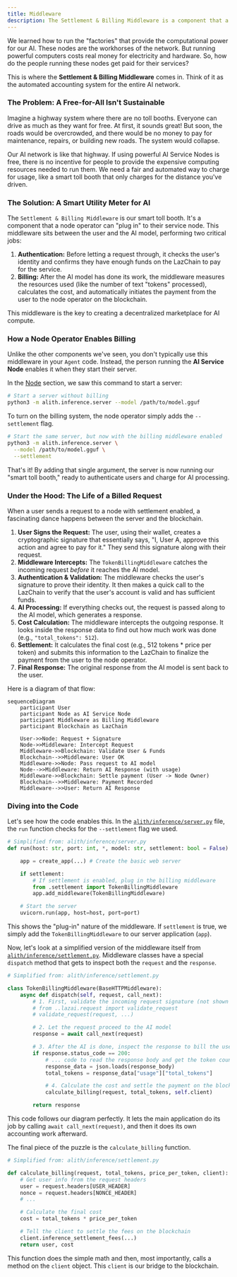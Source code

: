 ```yaml
---
title: Middleware
description: The Settlement & Billing Middleware is a component that a node operator can "plug in" to their service node. This middleware sits between the user and the AI model, performing two critical jobs, authentication and billing.
---
```


We learned how to run the "factories" that provide the computational power for our AI. These nodes are the workhorses of the network. But running powerful computers costs real money for electricity and hardware. So, how do the people running these nodes get paid for their services?

This is where the **Settlement & Billing Middleware** comes in. Think of it as the automated accounting system for the entire AI network.

### The Problem: A Free-for-All Isn't Sustainable

Imagine a highway system where there are no toll booths. Everyone can drive as much as they want for free. At first, it sounds great! But soon, the roads would be overcrowded, and there would be no money to pay for maintenance, repairs, or building new roads. The system would collapse.

Our AI network is like that highway. If using powerful AI Service Nodes is free, there is no incentive for people to provide the expensive computing resources needed to run them. We need a fair and automated way to charge for usage, like a smart toll booth that only charges for the distance you've driven.

### The Solution: A Smart Utility Meter for AI

The `Settlement & Billing Middleware` is our smart toll booth. It's a component that a node operator can "plug in" to their service node. This middleware sits between the user and the AI model, performing two critical jobs:

1.  **Authentication:** Before letting a request through, it checks the user's identity and confirms they have enough funds on the LazChain to pay for the service.
2.  **Billing:** After the AI model has done its work, the middleware measures the resources used (like the number of text "tokens" processed), calculates the cost, and automatically initiates the payment from the user to the node operator on the blockchain.

This middleware is the key to creating a decentralized marketplace for AI compute.

### How a Node Operator Enables Billing

Unlike the other components we've seen, you don't typically use this middleware in your `Agent` code. Instead, the person running the **AI Service Node** enables it when they start their server.

In the [Node](/hyperion/lazai/node) section, we saw this command to start a server:

```bash
# Start a server without billing
python3 -m alith.inference.server --model /path/to/model.gguf
```

To turn on the billing system, the node operator simply adds the `--settlement` flag.

```bash
# Start the same server, but now with the billing middleware enabled
python3 -m alith.inference.server \
  --model /path/to/model.gguf \
  --settlement
```

That's it! By adding that single argument, the server is now running our "smart toll booth," ready to authenticate users and charge for AI processing.

### Under the Hood: The Life of a Billed Request

When a user sends a request to a node with settlement enabled, a fascinating dance happens between the server and the blockchain.

1.  **User Signs the Request:** The user, using their wallet, creates a cryptographic signature that essentially says, "I, User A, approve this action and agree to pay for it." They send this signature along with their request.
2.  **Middleware Intercepts:** The `TokenBillingMiddleware` catches the incoming request _before_ it reaches the AI model.
3.  **Authentication & Validation:** The middleware checks the user's signature to prove their identity. It then makes a quick call to the LazChain to verify that the user's account is valid and has sufficient funds.
4.  **AI Processing:** If everything checks out, the request is passed along to the AI model, which generates a response.
5.  **Cost Calculation:** The middleware intercepts the outgoing response. It looks inside the response data to find out how much work was done (e.g., `"total_tokens": 512`).
6.  **Settlement:** It calculates the final cost (e.g., 512 tokens \* price per token) and submits this information to the LazChain to finalize the payment from the user to the node operator.
7.  **Final Response:** The original response from the AI model is sent back to the user.

Here is a diagram of that flow:

```mermaid
sequenceDiagram
    participant User
    participant Node as AI Service Node
    participant Middleware as Billing Middleware
    participant Blockchain as LazChain

    User->>Node: Request + Signature
    Node->>Middleware: Intercept Request
    Middleware->>Blockchain: Validate User & Funds
    Blockchain-->>Middleware: User OK
    Middleware->>Node: Pass request to AI model
    Node-->>Middleware: Return AI Response (with usage)
    Middleware->>Blockchain: Settle payment (User -> Node Owner)
    Blockchain-->>Middleware: Payment Recorded
    Middleware-->>User: Return AI Response
```

### Diving into the Code

Let's see how the code enables this. In the [`alith/inference/server.py`](https://github.com/0xLazAI/alith/blob/main/sdks/python/alith/inference/server.py) file, the `run` function checks for the `--settlement` flag we used.

```python
# Simplified from: alith/inference/server.py
def run(host: str, port: int, *, model: str, settlement: bool = False):

    app = create_app(...) # Create the basic web server

    if settlement:
        # If settlement is enabled, plug in the billing middleware
        from .settlement import TokenBillingMiddleware
        app.add_middleware(TokenBillingMiddleware)

    # Start the server
    uvicorn.run(app, host=host, port=port)
```

This shows the "plug-in" nature of the middleware. If `settlement` is true, we simply add the `TokenBillingMiddleware` to our server application (`app`).

Now, let's look at a simplified version of the middleware itself from [`alith/inference/settlement.py`](https://github.com/0xLazAI/alith/blob/main/sdks/python/alith/inference/settlement.py). Middleware classes have a special `dispatch` method that gets to inspect both the `request` and the `response`.

```python
# Simplified from: alith/inference/settlement.py

class TokenBillingMiddleware(BaseHTTPMiddleware):
    async def dispatch(self, request, call_next):
        # 1. First, validate the incoming request signature (not shown here for simplicity)
        # from ..lazai.request import validate_request
        # validate_request(request, ...)

        # 2. Let the request proceed to the AI model
        response = await call_next(request)

        # 3. After the AI is done, inspect the response to bill the user
        if response.status_code == 200:
            # ... code to read the response body and get the token count ...
            response_data = json.loads(response_body)
            total_tokens = response_data["usage"]["total_tokens"]

            # 4. Calculate the cost and settle the payment on the blockchain
            calculate_billing(request, total_tokens, self.client)

        return response
```

This code follows our diagram perfectly. It lets the main application do its job by calling `await call_next(request)`, and then it does its own accounting work afterward.

The final piece of the puzzle is the `calculate_billing` function.

```python
# Simplified from: alith/inference/settlement.py

def calculate_billing(request, total_tokens, price_per_token, client):
    # Get user info from the request headers
    user = request.headers[USER_HEADER]
    nonce = request.headers[NONCE_HEADER]
    # ...

    # Calculate the final cost
    cost = total_tokens * price_per_token

    # Tell the client to settle the fees on the blockchain
    client.inference_settlement_fees(...)
    return user, cost
```

This function does the simple math and then, most importantly, calls a method on the `client` object. This `client` is our bridge to the blockchain.
